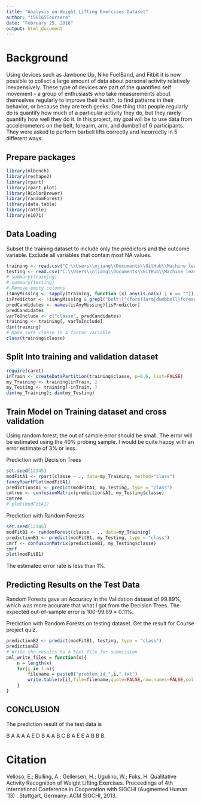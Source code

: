 ```yaml
---
title: "Analysis on Weight Lifting Exercises Dataset"
author: "i58165Coursera"
date: "February 25, 2016"
output: html_document
---
```


# Background

Using devices such as Jawbone Up, Nike FuelBand, and Fitbit it is now possible to collect a large amount of data about personal activity relatively inexpensively. These type of devices are part of the quantified self movement - a group of enthusiasts who take measurements about themselves regularly to improve their health, to find patterns in their behavior, or because they are tech geeks. One thing that people regularly do is quantify how much of a particular activity they do, but they rarely quantify how well they do it. In this project, my goal will be to use data from accelerometers on the belt, forearm, arm, and dumbell of 6 participants. They were asked to perform barbell lifts correctly and incorrectly in 5 different ways. 

## Prepare packages

```r

library(mlbench)
library(reshape2)
library(rpart)
library(rpart.plot)
library(RColorBrewer)
library(randomForest)
library(data.table)
library(rattle)
library(e1071)
```

## Data Loading

Subset the training dataset to include only the predictors and the outcome variable. Exclude all variables that contain most NA values.

```r

training <- read.csv("C:\\Users\\njiang\\Documents\\GitHub\\Machine learning\\pml-training.csv", header = T, sep = ",")
testing <- read.csv("C:\\Users\\njiang\\Documents\\GitHub\\Machine learning\\pml-testing.csv", header = T, sep = ",")
# summary(training)
# summary(testing)
# Remove empty columns
isAnyMissing <- sapply(training, function (x) any(is.na(x) | x == ""))
isPredictor <- !isAnyMissing & grepl("belt|[^(fore)]arm|dumbbell|forearm", names(isAnyMissing))
predCandidates <- names(isAnyMissing)[isPredictor]
predCandidates
varToInclude <- c("classe", predCandidates)
training <- training[, varToInclude]
dim(training)
# Make sure classe is a factor variable
class(training$classe)

```

## Split Into training and validation dataset

```r
require(caret)
inTrain <- createDataPartition(training$classe, p=0.6, list=FALSE)
my_Training <- training[inTrain, ]
my_Testing <- training[-inTrain, ]
dim(my_Training); dim(my_Testing)
```

## Train Model on Training dataset and cross validation

Using random forest, the out of sample error should be small. The error will be estimated using the 40% probing sample. I would be quite happy with an error estimate of 3% or less.

Prediction with Decision Trees

```r

set.seed(12345)
modFitA1 <- rpart(classe ~ ., data=my_Training, method="class")
fancyRpartPlot(modFitA1)
predictionsA1 <- predict(modFitA1, my_Testing, type = "class")
cmtree <- confusionMatrix(predictionsA1, my_Testing$classe)
cmtree
# plot(modFitA1)

```

Prediction with Random Forests

```r
set.seed(12345)
modFitB1 <- randomForest(classe ~ ., data=my_Training)
predictionB1 <- predict(modFitB1, my_Testing, type = "class")
cmrf <- confusionMatrix(predictionB1, my_Testing$classe)
cmrf
plot(modFitB1)
```

The estimated error rate is less than 1%.


## Predicting Results on the Test Data

Random Forests gave an Accuracy in the Validation dataset of 99.89%, which was more accurate that what I got from the Decision Trees. The expected out-of-sample error is 100-99.89 = 0.11%.

Prediction with Random Forests on testing dataset. Get the result for Course project quiz.

```r
predictionB2 <- predict(modFitB1, testing, type = "class")
predictionB2
# Write the results to a text file for submission
pml_write_files = function(x){
    n = length(x)
    for(i in 1:n){
        filename = paste0("problem_id_",i,".txt")
        write.table(x[i],file=filename,quote=FALSE,row.names=FALSE,col.names=FALSE)
    }
}

```

## CONCLUSION
The prediction result of the test data is 

B A A A A E D B A A B C B A E E A B B B.



# Citation

Velloso, E.; Bulling, A.; Gellersen, H.; Ugulino, W.; Fuks, H. Qualitative Activity Recognition of Weight Lifting Exercises. Proceedings of 4th International Conference in Cooperation with SIGCHI (Augmented Human '13) . Stuttgart, Germany: ACM SIGCHI, 2013.